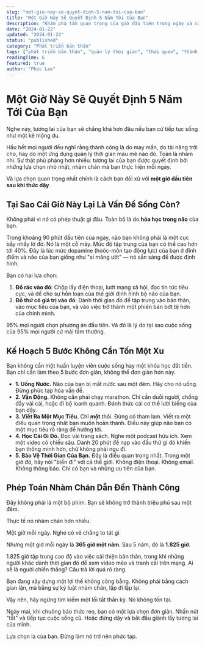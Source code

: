 ```yaml
---
slug: "mot-gio-nay-se-quyet-dinh-5-nam-toi-cua-ban"
title: "Một Giờ Này Sẽ Quyết Định 5 Năm Tới Của Bạn"
description: "Khám phá tầm quan trọng của giờ đầu tiên trong ngày và cách tận dụng nó để xây dựng tương lai thành công. Kế hoạch 5 bước đơn giản để biến đổi cuộc sống."
date: "2024-01-22"
updated: "2024-01-22"
status: "published"
category: "Phát triển bản thân"
tags: ["phát triển bản thân", "quản lý thời gian", "thói quen", "thành công", "kỷ luật"]
readingTime: 6
featured: true
author: "Phúc Lee"
---
```


# Một Giờ Này Sẽ Quyết Định 5 Năm Tới Của Bạn

Nghe này, tương lai của bạn sẽ chẳng khá hơn đâu nếu bạn cứ tiếp tục sống như một kẻ mộng du.

Hầu hết mọi người đều nghĩ rằng thành công là do may mắn, do tài năng trời cho, hay do một ứng dụng quản lý thời gian màu mè nào đó. Toàn là nhảm nhí. Sự thật phũ phàng hơn nhiều: tương lai của bạn được quyết định bởi những lựa chọn nhỏ nhặt, nhàm chán mà bạn thực hiện mỗi ngày.

Và lựa chọn quan trọng nhất chính là cách bạn đối xử với **một giờ đầu tiên sau khi thức dậy**.

## **Tại Sao Cái Giờ Này Lại Là Vấn Đề Sống Còn?**

Không phải vì nó có phép thuật gì đâu. Toàn bộ là do **hóa học trong não** của bạn.

Trong khoảng 90 phút đầu tiên của ngày, não bạn không phải là một cục bầy nhầy lờ đờ. Nó là một cỗ máy. Mức độ tập trung của bạn có thể cao hơn tới 40%. Đây là lúc mức dopamine (hoóc-môn tạo động lực) của bạn ở đỉnh điểm và não của bạn giống như "xi măng ướt" — nó sẵn sàng để được định hình.

Bạn có hai lựa chọn:

1.  **Đổ rác vào đó**: Chộp lấy điện thoại, lướt mạng xã hội, đọc tin tức tiêu cực, và để cho sự hỗn loạn của thế giới định hình bộ não của bạn.
2.  **Đổ thứ có giá trị vào đó**: Dành thời gian đó để tập trung vào bản thân, vào mục tiêu của bạn, và vào việc trở thành một phiên bản bớt tệ hơn của chính mình.

95% mọi người chọn phương án đầu tiên. Và đó là lý do tại sao cuộc sống của 95% mọi người cứ mãi tầm thường.

## **Kế Hoạch 5 Bước Không Cần Tốn Một Xu**

Bạn không cần một huấn luyện viên cuộc sống hay một khóa học đắt tiền. Bạn chỉ cần làm theo 5 bước đơn giản, không thể đơn giản hơn này.

-   **1. Uống Nước.** Não của bạn bị mất nước sau một đêm. Hãy cho nó uống. Đừng phức tạp hóa vấn đề.
-   **2. Vận Động.** Không cần phải chạy marathon. Chỉ cần duỗi người, chống đẩy vài cái, hoặc đi bộ loanh quanh. Đánh thức cái cơ thể lười biếng của bạn dậy.
-   **3. Viết Ra Một Mục Tiêu.** Chỉ **một** thôi. Đừng có tham lam. Viết ra một điều quan trọng nhất bạn muốn hoàn thành. Điều này giúp não bạn có một mục tiêu rõ ràng để hướng tới.
-   **4. Học Cái Gì Đó.** Đọc vài trang sách. Nghe một podcast hữu ích. Xem một video có chiều sâu. Dành 20 phút để nạp vào đầu thứ gì đó khiến bạn thông minh hơn, chứ không phải ngu đi.
-   **5. Bảo Vệ Thời Gian Của Bạn.** Đây là điều quan trọng nhất. Trong một giờ đó, hãy nói "biến đi" với cả thế giới. Không điện thoại. Không email. Không thông báo. Chỉ có bạn và những ưu tiên của bạn.

## **Phép Toán Nhàm Chán Dẫn Đến Thành Công**

Đây không phải là một bộ phim. Bạn sẽ không trở thành triệu phú sau một đêm.

Thực tế nó nhàm chán hơn nhiều.

Một giờ mỗi ngày. Nghe có vẻ chẳng to tát gì.

Nhưng một giờ mỗi ngày là **365 giờ một năm**. Sau 5 năm, đó là **1.825 giờ**.

1.825 giờ tập trung cao độ vào việc cải thiện bản thân, trong khi những người khác dành thời gian đó để xem video mèo và tranh cãi trên mạng. Ai sẽ là người chiến thắng? Câu trả lời quá rõ ràng.

Bạn đang xây dựng một lợi thế không công bằng. Không phải bằng cách gian lận, mà bằng sự kỷ luật nhàm chán, lặp đi lặp lại.

Vậy nên, hãy ngừng tìm kiếm một lối tắt thần kỳ. Nó không tồn tại.

Ngày mai, khi chuông báo thức reo, bạn có một lựa chọn đơn giản. Nhấn nút "tắt" và tiếp tục cuộc sống cũ. Hoặc đứng dậy và bắt đầu giành lấy tương lai của mình.

Lựa chọn là của bạn. Đừng làm nó trở nên phức tạp.